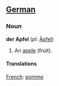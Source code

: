 ==[[German]]==
===Noun===
'''der Apfel''' (''pl:'' [[Äpfel]])

#An [[apple]] (fruit).

====Translations====
[[French]]: [[pomme]]